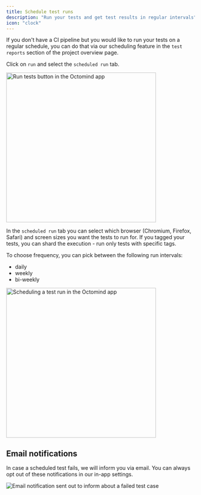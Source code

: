 ```yaml
---
title: Schedule test runs
description: "Run your tests and get test results in regular intervals"
icon: "clock"
---
```


If you don't have a CI pipeline but you would like to run your tests on a regular schedule, you can do that via our scheduling feature in the `test reports` section of the project overview page.

Click on `run` and select the `scheduled run` tab.

<Frame caption="Run tests button in the Octomind app - 09/2025">
  <img
    src="/images/run/run-tests.png"
    alt="Run tests button in the Octomind app"
    width="400"
  />
</Frame>

In the `scheduled run` tab you can select which browser (Chromium, Firefox, Safari) and screen sizes you want the tests to run for. If you tagged your tests, you can shard the execution - run only tests with specific tags.

To choose frequency, you can pick between the following run intervals:

- daily
- weekly
- bi-weekly

<Frame caption="Scheduling a test run in the Octomind app, 09/2025">
  <img
    src="/images/run/scheduled-runs.png"
    alt="Scheduling a test run in the Octomind app"
    width="400"
  />
</Frame>

## Email notifications

In case a scheduled test fails, we will inform you via email. You can always opt out of these notifications in our in-app settings.

<Frame caption="Email notification sent out to inform users about failed test case(s) 05/2025">
  <img
    src="/images/run/failed-test-email.png"
    alt="Email notification sent out to inform about a failed test case"
    width={300}
  />
</Frame>
